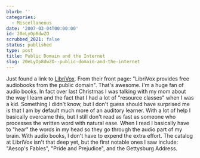 ```yaml
---
blurb: ''
categories:
  - Miscellaneous
date: '2007-03-04T00:00:00'
id: 20eLyOp8dwZO
scrubbed_2021: false
status: published
type: post
title: Public Domain and the Internet
slug: 20eLyOp8dwZO--public-domain-and-the-internet
---
```


Just found a link to [LibriVox](http://librivox.org/). From their
front page: "LibriVox provides free audiobooks from the public
domain". That's awesome. I'm a huge fan of audio books. In fact
over last Christmas I was talking with my mom about the way I learn
and the fact that I had a lot of "resource classes" when I was a
kid. Something I didn't know, but I don't guess should have
surprised me is that I am by default much more of an auditory
learner. With a lot of help I basically overcame this, but I still
don't read as fast as someone who processes the written word with
natural ease. When I read I basically have to "hear" the words in
my head so they go through the audio part of my brain. With audio
books, I don't have to expend the extra effort. The catalog at
LibriVox isn't that deep yet, but the first notable ones I saw
include: "Aesop's Fables", "Pride and Prejudice", and the
Gettysburg Address.
